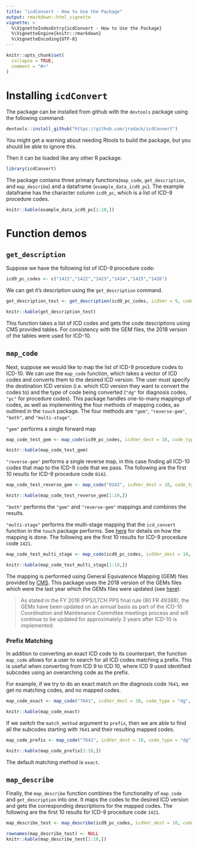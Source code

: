```yaml
---
title: "icdConvert - How to Use the Package"
output: rmarkdown::html_vignette
vignette: >
  %\VignetteIndexEntry{icdConvert - How to Use the Package}
  %\VignetteEngine{knitr::rmarkdown}
  %\VignetteEncoding{UTF-8}
---
```


```r
knitr::opts_chunk$set(
  collapse = TRUE,
  comment = "#>"
)
```

# Installing `icdConvert`

The package can  be installed from github with the `devtools` package using the following command:

```r
devtools::install_github("https://github.com/jradack/icdConvert")
```

You might get a warning about needing Rtools to build the package, but you should be able to ignore this.

Then it can be loaded like any other R package:

```r
library(icdConvert)
```

The package contains three primary functions(`map_code`, `get_description`, and `map_describe`) and a dataframe (`example_data_icd9_pc`).
The example dataframe has the character column `icd9_pc`, which is a list of ICD-9 procedure codes.

```r
knitr::kable(example_data_icd9_pc[1:10,])
```

# Function demos

## `get_description`

Suppose we have the following list of ICD-9 procedure code:

```r
icd9_pc_codes <- c("1421","1422","1423","1424","1425","1426")
```

We can get it's description using the `get_description` command.

```r
get_description_test <- get_description(icd9_pc_codes, icdVer = 9, code_type = "pc")
```

```r
knitr::kable(get_description_test)
```

This function takes a list of ICD codes and gets the code descriptions using CMS provided tables.
For consistency with the GEM files, the 2018 version of the tables were used for ICD-10.

## `map_code`

Next, suppose we would like to map the list of ICD-9 procedure codes to ICD-10.
We can use the `map_code` function, which takes a vector of ICD codes and converts them to the desired ICD version.
The user must specify the destination ICD version (i.e. which ICD version they want to convert the codes to) and the type of code being converted (`"dg"` for diagnosis codes, `"pc"` for procedure codes).
This package handles one-to-many mappings of codes, as well as implementing the four methods of mapping codes, as outlined in the `touch` package.
The four methods are `"gem"`, `"reverse-gem"`, `"both"`, and `"multi-stage"`.

`"gem"` performs a single forward map
```r
map_code_test_gem <- map_code(icd9_pc_codes, icdVer_dest = 10, code_type = "pc", method = "gem")
```

```r
knitr::kable(map_code_test_gem)
```

`"reverse-gem"` performs a single reverse map, in this case finding all ICD-10 codes that map to the ICD-9 code that we pass.
The following are the first 10 results for ICD-9 procedure code `0142`.

```r
map_code_test_reverse_gem <- map_code("0142", icdVer_dest = 10, code_type = "pc", method = "reverse-gem")
```

```r
knitr::kable(map_code_test_reverse_gem[1:10,])
```

`"both"` performs the `"gem"` and `"reverse-gem"` mappings and combines the results.

`"multi-stage"` performs the multi-stage mapping that the `icd_convert` function in the `touch` package performs.
See [here](https://cran.r-project.org/web/packages/touch/touch.pdf) for details on how the mapping is done.
The following are the first 10 results for ICD-9 procedure code `1421`.

```r
map_code_test_multi_stage <- map_code(icd9_pc_codes, icdVer_dest = 10, code_type = "pc", method = "multi-stage")
```

```r
knitr::kable(map_code_test_multi_stage[1:10,])
```

The mapping is performed using General Equivalence Mapping (GEM) files provided by [CMS](https://www.cms.gov/Medicare/Coding/ICD9ProviderDiagnosticCodes/codes).
This package uses the 2018 version of the GEMs files which were the last year which the GEMs files were updated (see [here](https://www.cms.gov/Medicare/Coding/ICD10/2019-ICD-10-CM)):

> As stated in the FY 2016 IPPS/LTCH PPS final rule (80 FR 49388), the GEMs have been updated on an annual basis as part of the ICD-10 Coordination and Maintenance Committee meetings process and will continue to be updated for approximately 3 years after ICD-10 is implemented.

### Prefix Matching

In addition to converting an exact ICD code to its counterpart, the function `map_code` allows for a user to search for all ICD codes matching a prefix.
This is useful when converting from ICD 9 to ICD 10, where ICD 9 used identified subcodes using an overarching code as the prefix.

For example, if we try to do an exact match on the diagnosis code `7641`, we get no matching codes, and no mapped codes.

```r
map_code_exact <- map_code("7641", icdVer_dest = 10, code_type = "dg", method = "multi-stage", match_method = "exact")
```

```r
knitr::kable(map_code_exact)
```

If we switch the `match_method` argument to `prefix`, then we are able to find all the subcodes starting with `7641` and their resulting mapped codes.

```r
map_code_prefix <- map_code("7641", icdVer_dest = 10, code_type = "dg", method = "multi-stage", match_method = "prefix")
```

```r
knitr::kable(map_code_prefix[1:10,])
```

The default matching method is `exact`.

## `map_describe`

Finally, the `map_describe` function combines the functionality of `map_code` and `get_description` into one.
It maps the codes to the desired ICD version and gets the corresponding descriptions for the mapped codes.
The following are the first 10 results for ICD-9 procedure code `1421`.

```r
map_describe_test <- map_describe(icd9_pc_codes, icdVer_dest = 10, code_type = "pc", method = "multi-stage")
```

```r
rownames(map_describe_test) <- NULL
knitr::kable(map_describe_test[1:10,])
```





